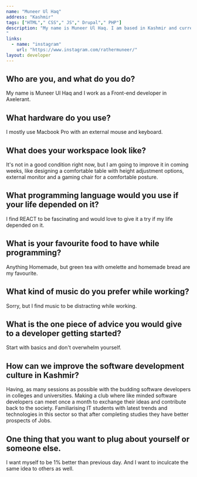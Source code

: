 ```yaml
---
name: "Muneer Ul Haq"
address: "Kashmir"
tags: ["HTML"," CSS"," JS"," Drupal"," PHP"]
description: "My name is Muneer Ul Haq. I am based in Kashmir and currently working as a Front-end developer with Axelerant. I joined the company as a GET(Graduate Engineering Trainee) and successfully completed my training to join the company as a full time employee. On the studies front, I have completed my Masters in Information Technology. My interests include cycling, exploring new places and a goal to visit each and every place in Kashmir.
"
links:
  - name: "instagram"
    url: "https://www.instagram.com/rathermuneer/"
layout: developer
---
```

## Who are you, and what do you do?

My name is Muneer Ul Haq and I work as a Front-end developer in Axelerant.


## What hardware do you use?

I mostly use Macbook Pro with an external mouse and keyboard.


## What does your workspace look like?

It&#39;s not in a good condition right now, but I am going to improve it in coming weeks, like designing a comfortable table with height adjustment options, external monitor and a gaming chair for a comfortable posture.


## What programming language would you use if your life depended on it?

I find REACT to be fascinating and would love to give it a try if my life depended on it.


## What is your favourite food to have while programming?

Anything Homemade, but green tea with omelette and homemade bread are my favourite.


## What kind of music do you prefer while working?

Sorry, but I find music to be distracting while working.


## What is the one piece of advice you would give to a developer getting started?

Start with basics and don&#39;t overwhelm yourself.


## How can we improve the software development culture in Kashmir?

Having, as many sessions as possible with the budding software developers in colleges and universities.
Making a club where like minded software developers can meet once a month to exchange their ideas and contribute back to the society.
Familiarising IT students with latest trends and technologies in this sector so that after completing studies they have better prospects of Jobs.

## One thing that you want to plug about yourself or someone else.

I want myself to be 1% better than previous day. And I want to inculcate the same idea to others as well.


